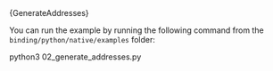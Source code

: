 

<CodeBlock className="language-python">
  {GenerateAddresses}
</CodeBlock>

You can run the example by running the following command from the `binding/python/native/examples` folder:

<CodeBlock className="language-bash">
    python3 02_generate_addresses.py
</CodeBlock>
